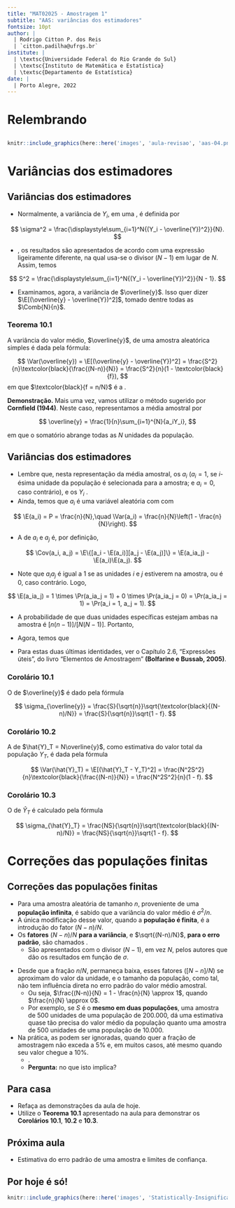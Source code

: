 ```yaml
---
title: "MAT02025 - Amostragem 1"
subtitle: "AAS: variâncias dos estimadores"
fontsize: 10pt
author: |
  | Rodrigo Citton P. dos Reis
  | `citton.padilha@ufrgs.br`
institute: |
  | \textsc{Universidade Federal do Rio Grande do Sul}
  | \textsc{Instituto de Matemática e Estatística}
  | \textsc{Departamento de Estatística}
date: |
  | Porto Alegre, 2022
---
```


# Relembrando

## {.allowframebreaks}

```r

knitr::include_graphics(here::here('images', 'aula-revisao', 'aas-04.png'))

```

# Variâncias dos estimadores

## Variâncias dos estimadores {.allowframebreaks}

- Normalmente, a variância de $Y_i$, em uma \structure{população finita}, é definida por

$$
\sigma^2 = \frac{\displaystyle\sum_{i=1}^N{(Y_i - \overline{Y})^2}}{N}.
$$

\framebreak

- \structure{Por uma questão de notação}, os resultados são apresentados de acordo com uma expressão ligeiramente diferente, na qual usa-se o divisor $(N - 1)$ em lugar de $N$. Assim, temos

$$
S^2 = \frac{\displaystyle\sum_{i=1}^N{(Y_i - \overline{Y})^2}}{N - 1}.
$$

\framebreak

- Examinamos, agora, a variância de $\overline{y}$. Isso quer dizer $\E[(\overline{y} - \overline{Y})^2]$, tomado dentre todas as $\Comb{N}{n}$.

::: {.block}

### Teorema 10.1

A variância do valor médio, $\overline{y}$, de uma amostra aleatórica simples é dada pela fórmula:

$$
\Var(\overline{y}) = \E[(\overline{y} - \overline{Y})^2] = \frac{S^2}{n}\textcolor{black}{\frac{(N-n)}{N}} = \frac{S^2}{n}(1 - \textcolor{black}{f}),
$$
em que $\textcolor{black}{f = n/N}$ é a \structure{fração de amostragem}.
:::

\framebreak

__Demonstração.__ Mais uma vez, vamos utilizar o método sugerido por __Cornfield (1944)__\footnote{Cornfield, J. (1944). \emph{On Samples from Finite Populations}. Journal of the American Statistical Association, 39(226), 236.}. Neste caso, representamos a média amostral por 


$$
\overline{y} = \frac{1}{n}\sum_{i=1}^{N}{a_iY_i},
$$

em que o somatório abrange todas as $N$ unidades da população.

## Variâncias dos estimadores {.allowframebreaks}

-  Lembre que, nesta representação da média amostral, os $a_i$ \structure{são variáveis aleatórias} ($a_i = 1$, se $i$-ésima unidade da população é selecionada para a amostra; e $a_i = 0$, caso contrário), e os $Y_i$ \structure{constituem um conjunto de números fixos}.
- Ainda, temos que $a_i$ é uma variável aleatória com \structure{distribuição Bernolli} com 

$$
\E(a_i) = P = \frac{n}{N},\quad \Var(a_i) = \frac{n}{N}\left(1 - \frac{n}{N}\right).
$$


\framebreak

- A \structure{covariância} de $a_i$ e $a_j$ é, por definição, 

$$
\Cov(a_i, a_j) = \E\{[a_i - \E(a_i)][a_j - \E(a_j)]\} = \E(a_ia_j) - \E(a_i)\E(a_j).
$$

- Note que $a_ia_j$ é igual a $1$ se as unidades $i$ e $j$ estiverem na amostra, ou é $0$, caso contrário. Logo, 

$$
\E(a_ia_j) = 1 \times \Pr(a_ia_j = 1) + 0 \times \Pr(a_ia_j = 0) = \Pr(a_ia_j = 1) = \Pr(a_i = 1, a_j = 1).
$$

\framebreak

- A probabilidade de que duas unidades específicas estejam ambas na amostra é $[n(n-1)]/[N(N-1)]$. Portanto,


\begin{align*}
\Cov(a_i, a_j) &= \E(a_ia_j) - \E(a_i)\E(a_j)\\
&= \frac{n(n-1)}{N(N-1)} - \left(\frac{n}{N}\right)^2 = -\frac{n}{N(N-1)}\left(1 - \frac{n}{N}\right).
\end{align*}

\framebreak

- Agora, temos que

\footnotesize

\begin{align*}
\Var(\overline{y}) &= \Var\left(\frac{1}{n}\sum_{i=1}^N{a_iY_i}\right)\\
 &= \frac{1}{n^2}\Var\left(\sum_{i=1}^N{a_iY_i}\right)\\
 &= \frac{1}{n^2}\left[\sum_{i=1}^N{\Var(a_iY_i)} + 2\sum_{i<j}{\Cov(a_iY_i, a_jY_j)}\right]\\
 &= \frac{1}{n^2}\left[\sum_{i=1}^N{Y_i^2\Var(a_i)} + 2\sum_{i<j}{Y_iY_j\Cov(a_i, a_j)}\right]\\
 &= \frac{1}{n^2}\left[\sum_{i=1}^N{Y_i^2\textcolor{black}{\left(\frac{n}{N}\right)\left(1 - \frac{n}{N}\right)}} + 2\sum_{i<j}{Y_iY_j\left\{-\frac{1}{\textcolor{black}{N}}\frac{\textcolor{black}{n}}{(N-1)}\textcolor{black}{\left(1 - \frac{n}{N}\right)}\right\}}\right]
\end{align*}

\framebreak

\begin{align*}
 &= \frac{(1-f)}{nN}\left[\sum_{i=1}^N{Y_i^2} - \frac{1}{N-1}\textcolor{red}{\sum_{i\neq j}{Y_iY_j}}\right]\\
 &= \frac{(1-f)}{nN}\left[\sum_{i=1}^N{Y_i^2} \textcolor{red}{+} \frac{1}{N-1}\textcolor{red}{\left(\sum_{i=1}^N{Y_i^2} - N^2\overline{Y}^2\right)}\right]\ \mbox{(soma produtos mesma variável)}\\
 &= \frac{(1-f)}{nN}\frac{N}{(N-1)}\textcolor{orange}{\left[\sum_{i=1}^N{Y_i^2} - N\overline{Y}^2\right]}\\
 &= \frac{(1-f)}{n(N-1)}\textcolor{orange}{\left[\sum_{i=1}^N{(Y_i - \overline{Y})}^2\right]}\ \mbox{(soma dos desvios quadráticos)}\\
 &= \frac{S^2}{n}(1 - f).
\end{align*}

- Para estas duas últimas identidades, ver o Capítulo 2.6, "Expressões úteis", do livro "Elementos de Amostragem" __(Bolfarine e Bussab, 2005)__.

\framebreak

\normalsize

::: {.block}

### Corolário 10.1

O \structure{erro padrão} de $\overline{y}$ é dado pela fórmula

$$
\sigma_{\overline{y}} = \frac{S}{\sqrt{n}}\sqrt{\textcolor{black}{(N-n)/N}} = \frac{S}{\sqrt{n}}\sqrt{1 - f}.
$$

:::

\framebreak

::: {.block}

### Corolário 10.2

A \structure{variância} de $\hat{Y}_T = N\overline{y}$, como estimativa do valor total da população $Y_T$, é dada pela fórmula

$$
\Var(\hat{Y}_T) = \E[(\hat{Y}_T - Y_T)^2] = \frac{N^2S^2}{n}\textcolor{black}{\frac{(N-n)}{N}} = \frac{N^2S^2}{n}(1 - f).
$$

:::

\framebreak

::: {.block}

### Corolário 10.3

O \structure{erro padrão} de $\hat{Y}_T$ é calculado pela fórmula

$$
\sigma_{\hat{Y}_T} = \frac{NS}{\sqrt{n}}\sqrt{\textcolor{black}{(N-n)/N}} = \frac{NS}{\sqrt{n}}\sqrt{1 - f}.
$$

:::

# Correções das populações finitas

## Correções das populações finitas {.allowframebreaks}

- Para uma amostra aleatória de tamanho $n$, proveniente de uma __população infinita__, é sabido que a variância do valor médio é $\sigma^2/n$.
- A única modificação desse valor, quando a __população é finita__, é a introdução do fator $(N-n)/N$.
- Os __fatores__ $(N-n)/N$ __para a variância__, e $\sqrt{(N-n)/N}$, __para o erro padrão__, são chamados \structure{correções das populações finitas (cpf)}.
    + São apresentados com o divisor $(N-1)$, em vez $N$, pelos autores que dão os resultados em função de $\sigma$.

\framebreak

- Desde que a fração $n/N$, permaneça baixa, esses fatores ($[N-n]/N$) se aproximam do valor da unidade, e o tamanho da população, como tal, não tem influência direta no erro padrão do valor médio amostral.
    + Ou seja, $\frac{(N-n)}{N} = 1 - \frac{n}{N} \approx 1$, quando $\frac{n}{N} \approx 0$.
    + Por exemplo, se $S$ é o __mesmo em duas populações__, uma amostra de 500 unidades de uma população de 200.000, dá uma estimativa quase tão precisa do valor médio da população quanto uma amostra de 500 unidades de uma população de 10.000.
- Na prática, as \structure{cpf} podem ser ignoradas, quando quer a fração de amostragem não exceda a 5% e, em muitos casos, até mesmo quando seu valor chegue a 10%.
    + \structure{A consequência de se ignorar as correções é a superestimação do erro padrão da estimativa $\overline{y}$}.
    + __Pergunta:__ no que isto implica?

## Para casa

- Refaça as demonstrações da aula de hoje.
- Utilize o __Teorema 10.1__ apresentado na aula para demonstrar os __Corolários 10.1__, __10.2__ e __10.3__.

## Próxima aula

- Estimativa do erro padrão de uma amostra e limites de confiança.

## Por hoje é só!

\begin{center}
{\bf Bons estudos!}
\end{center}

```r

knitr::include_graphics(here::here('images', 'Statistically-Insignificant-capediem.jpg'))

```

